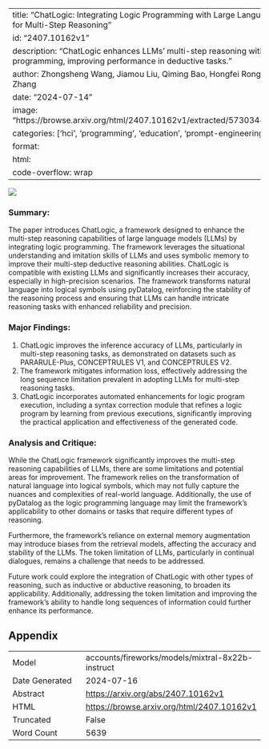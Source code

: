 
---
title: "ChatLogic: Integrating Logic Programming with Large Language Models for Multi-Step Reasoning"
id: "2407.10162v1"
description: "ChatLogic enhances LLMs' multi-step reasoning with logic programming, improving performance in deductive tasks."
author: Zhongsheng Wang, Jiamou Liu, Qiming Bao, Hongfei Rong, Jingfeng Zhang
date: "2024-07-14"
image: "https://browse.arxiv.org/html/2407.10162v1/extracted/5730344/intro.png"
categories: ['hci', 'programming', 'education', 'prompt-engineering']
format:
  html:
    code-overflow: wrap
---

![](https://browse.arxiv.org/html/2407.10162v1/extracted/5730344/intro.png)

### Summary:

The paper introduces ChatLogic, a framework designed to enhance the multi-step reasoning capabilities of large language models (LLMs) by integrating logic programming. The framework leverages the situational understanding and imitation skills of LLMs and uses symbolic memory to improve their multi-step deductive reasoning abilities. ChatLogic is compatible with existing LLMs and significantly increases their accuracy, especially in high-precision scenarios. The framework transforms natural language into logical symbols using pyDatalog, reinforcing the stability of the reasoning process and ensuring that LLMs can handle intricate reasoning tasks with enhanced reliability and precision.

### Major Findings:

1. ChatLogic improves the inference accuracy of LLMs, particularly in multi-step reasoning tasks, as demonstrated on datasets such as PARARULE-Plus, CONCEPTRULES V1, and CONCEPTRULES V2.
2. The framework mitigates information loss, effectively addressing the long sequence limitation prevalent in adopting LLMs for multi-step reasoning tasks.
3. ChatLogic incorporates automated enhancements for logic program execution, including a syntax correction module that refines a logic program by learning from previous executions, significantly improving the practical application and effectiveness of the generated code.

### Analysis and Critique:

While the ChatLogic framework significantly improves the multi-step reasoning capabilities of LLMs, there are some limitations and potential areas for improvement. The framework relies on the transformation of natural language into logical symbols, which may not fully capture the nuances and complexities of real-world language. Additionally, the use of pyDatalog as the logic programming language may limit the framework's applicability to other domains or tasks that require different types of reasoning.

Furthermore, the framework's reliance on external memory augmentation may introduce biases from the retrieval models, affecting the accuracy and stability of the LLMs. The token limitation of LLMs, particularly in continual dialogues, remains a challenge that needs to be addressed.

Future work could explore the integration of ChatLogic with other types of reasoning, such as inductive or abductive reasoning, to broaden its applicability. Additionally, addressing the token limitation and improving the framework's ability to handle long sequences of information could further enhance its performance.

## Appendix

|          |          |
|----------|----------|
| Model     | accounts/fireworks/models/mixtral-8x22b-instruct       |
| Date Generated     | 2024-07-16       |
| Abstract | [https://arxiv.org/abs/2407.10162v1](https://arxiv.org/abs/2407.10162v1)        |
| HTML     | [https://browse.arxiv.org/html/2407.10162v1](https://browse.arxiv.org/html/2407.10162v1)       |
| Truncated       | False       |
| Word Count       | 5639       |